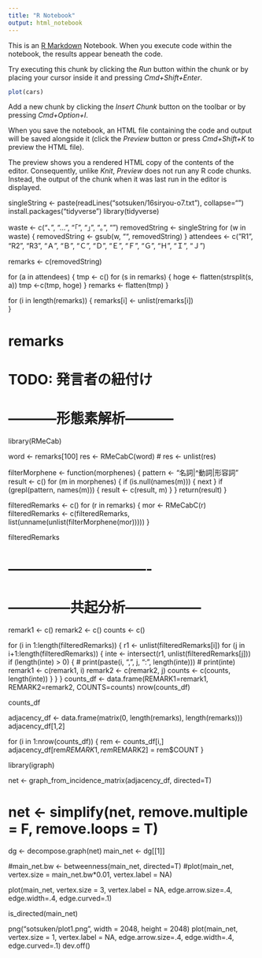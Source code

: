 ```yaml
---
title: "R Notebook"
output: html_notebook
---
```


This is an [R Markdown](http://rmarkdown.rstudio.com) Notebook. When you execute code within the notebook, the results appear beneath the code. 

Try executing this chunk by clicking the *Run* button within the chunk or by placing your cursor inside it and pressing *Cmd+Shift+Enter*. 

```r
plot(cars)
```

Add a new chunk by clicking the *Insert Chunk* button on the toolbar or by pressing *Cmd+Option+I*.

When you save the notebook, an HTML file containing the code and output will be saved alongside it (click the *Preview* button or press *Cmd+Shift+K* to preview the HTML file). 

The preview shows you a rendered HTML copy of the contents of the editor. Consequently, unlike *Knit*, *Preview* does not run any R code chunks. Instead, the output of the chunk when it was last run in the editor is displayed.


singleString <- paste(readLines("sotsuken/16siryou-o7.txt"), collapse="\n")
install.packages("tidyverse")
library(tidyverse)

waste <- c("、", "…", "「", "」", "。", "\n")
removedString <- singleString
for (w in waste) {
  removedString <- gsub(w, "", removedString)
}
attendees <- c("R1", "R2", "R3", "Ａ", "Ｂ", "Ｃ", "Ｄ", "Ｅ", "Ｆ", "Ｇ", "Ｈ", "Ｉ", "Ｊ")


remarks <- c(removedString)

for (a in attendees) {
  tmp <- c()
  for (s in remarks) {
    hoge <- flatten(strsplit(s, a))
    tmp <-c(tmp, hoge)
  }
  remarks <- flatten(tmp)
}

for (i in length(remarks)) {
  remarks[i] <- unlist(remarks[i])  
}

# remarks

# TODO: 発言者の紐付け

# -----------形態素解析-----------


library(RMeCab)

word <- remarks[100]
res <- RMeCabC(word)
# res <- unlist(res)

filterMorphene <- function(morphenes) {
  pattern <- "名詞|^動詞|形容詞" 
  result <- c()
  for (m in morphenes) {
    if (is.null(names(m))) {
      next
    }
    if (grepl(pattern, names(m))) {
      result <- c(result, m)
    }
  }
  return(result)
}

filteredRemarks <- c()
for (r in remarks) {
  mor <- RMeCabC(r)
  filteredRemarks <- c(filteredRemarks, list(unname(unlist(filterMorphene(mor)))))
}

filteredRemarks

# -------------------------------


# --------------共起分析-----------------

remark1 <- c()
remark2 <- c()
counts <- c()

for (i in 1:length(filteredRemarks)) {
  r1 <- unlist(filteredRemarks[i])
  for (j in i+1:length(filteredRemarks)) {
    inte <- intersect(r1, unlist(filteredRemarks[j]))
    if (length(inte) > 0) {
      # print(paste(i, ",", j, ":", length(inte)))
      # print(inte)
      remark1 <- c(remark1, i)
      remark2 <- c(remark2, j)
      counts <- c(counts, length(inte)) 
    }
  }
}
counts_df <- data.frame(REMARK1=remark1, REMARK2=remark2, COUNTS=counts)
nrow(counts_df)

counts_df

adjacency_df <- data.frame(matrix(0, length(remarks), length(remarks)))
adjacency_df[1,2]

for (i in 1:nrow(counts_df)) {
  rem <- counts_df[i,]
  adjacency_df[rem$REMARK1, rem$REMARK2] = rem$COUNT
}


library(igraph)

net <- graph_from_incidence_matrix(adjacency_df, directed=T)

# net <- simplify(net, remove.multiple = F, remove.loops = T)
dg <- decompose.graph(net)
main_net <- dg[[1]]

#main_net.bw <- betweenness(main_net, directed=T)
#plot(main_net, vertex.size = main_net.bw*0.01, vertex.label = NA)

plot(main_net, vertex.size = 3, vertex.label = NA, edge.arrow.size=.4, edge.width=.4, edge.curved=.1)

is_directed(main_net)


png("sotsuken/plot1.png", width = 2048, height = 2048)
plot(main_net, vertex.size = 1, vertex.label = NA, edge.arrow.size=.4, edge.width=.4, edge.curved=.1)
dev.off()

